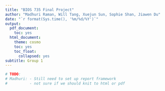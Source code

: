 ```yaml
---
title: "BIOS 735 Final Project"
author: "Madhuri Raman, Will Tang, Xuejun Sun, Sophie Shan, Jiawen Du"
date: "`r format(Sys.time(), '%m/%d/%Y')`"
output:
  pdf_document:
    toc: yes
  html_document:
    theme: cosmo
    toc: yes
    toc_float:
      collapsed: yes
subtitle: Group 1
---
```


```r
# TODO:
# Madhuri: - Still need to set up report framework
#          - not sure if we should knit to html or pdf

```

```r



```

```r



```

```r



```